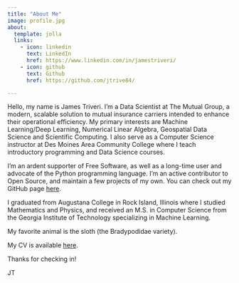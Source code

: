 ```yaml
---
title: "About Me"
image: profile.jpg
about:
  template: jolla
  links:
    - icon: linkedin
      text: LinkedIn
      href: https://www.linkedin.com/in/jamestriveri/
    - icon: github
      text: Github
      href: https://github.com/jtrive84/

---
```

Hello, my name is James Triveri. I'm a Data Scientist at The Mutual Group, a 
modern, scalable solution to mutual insurance carriers intended to enhance their 
operational efficiency. My primary interests are Machine Learning/Deep Learning, 
Numerical Linear Algebra, Geospatial Data Science and Scientific Computing. I 
also serve as a Computer Science instructor at Des Moines Area Community 
College where I teach introductory programming and Data Science courses. 

I'm an ardent supporter of Free Software, as well as a long-time user and 
advocate of the Python programming language. I'm an active contributor to 
Open Source, and maintain a few projects of my own. You can check out my 
GitHub page [here](https://github.com/jtrive84).

I graduated from Augustana College in Rock Island, Illinois where I studied 
Mathematics and Physics, and received an M.S. in Computer Science from the 
Georgia Institute of Technology specializing in Machine Learning.

My favorite animal is the sloth (the Bradypodidae variety). 

My CV is available [here](https://drive.google.com/uc?export=view&id=1da22ySY0NbjjwEQLXAq_UEV3KRTTOtEC).

Thanks for checking in!

JT
